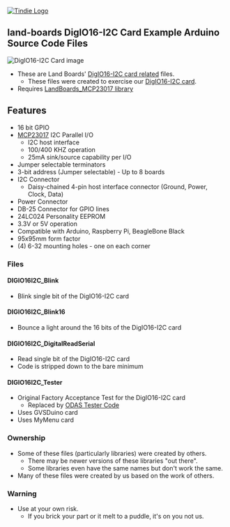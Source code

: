 <a href="https://www.tindie.com/products/land_boards/16-channel-digital-io-card-digio16-i2c/" ><img src="http://land-boards.com/blwiki/images/5/51/Tindie-mediums.png" alt="Tindie Logo"></img></a>

== land-boards DigIO16-I2C Card Example Arduino Source Code Files ==

<img src="http://land-boards.com/blwiki/images/b/b8/DigIO16-I2C-X3-CCA-5454-640px.jpg" alt="DigIO16-I2C Card image"></img>

* These are Land Boards' [http://land-boards.com/blwiki/index.php?title=DigIO16-I2C DigIO16-I2C card related] files.
** These files were created to exercise our [http://land-boards.com/blwiki/index.php?title=DigIO16-I2C DigIO16-I2C card].
* Requires [https://github.com/land-boards/lb-Arduino-Code/tree/master/libraries/LandBoards_MCP23017 LandBoards_MCP23017 library]

== Features ==

* 16 bit GPIO
* [http://ww1.microchip.com/downloads/en/DeviceDoc/20001952C.pdf MCP23017] I2C Parallel I/O
** I2C host interface
** 100/400 KHZ operation
** 25mA sink/source capability per I/O
* Jumper selectable terminators
* 3-bit address (Jumper selectable) - Up to 8 boards
* I2C Connector
** Daisy-chained 4-pin host interface connector (Ground, Power, Clock, Data)
* Power Connector
* DB-25 Connector for GPIO lines
* 24LC024 Personality EEPROM
* 3.3V or 5V operation
* Compatible with Arduino, Raspberry Pi, BeagleBone Black
* 95x95mm form factor
* (4) 6-32 mounting holes - one on each corner

=== Files ===

==== DIGIO16I2C_Blink ====

* Blink single bit of the DigIO16-I2C card

==== DIGIO16I2C_Blink16 ====

* Bounce a light around the 16 bits of the DigIO16-I2C card

==== DIGIO16I2C_DigitalReadSerial ====

* Read single bit of the DigIO16-I2C card
* Code is stripped down to the bare minimum

==== DIGIO16I2C_Tester ====

* Original Factory Acceptance Test for the DigIO16-I2C card
** Replaced by [https://github.com/douggilliland/lb-Arduino-Code/tree/master/LBCards/ODAS ODAS Tester Code]
* Uses GVSDuino card
* Uses MyMenu card

=== Ownership ===

* Some of these files (particularly libraries) were created by others.
** There may be newer versions of these libraries "out there".
** Some libraries even have the same names but don't work the same.
* Many of these files were created by us based on the work of others.

=== Warning ===

* Use at your own risk.
** If you brick your part or it melt to a puddle, it's on you not us.

